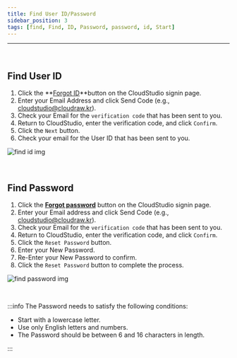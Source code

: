 ```yaml
---
title: Find User ID/Password
sidebar_position: 3
tags: [find, Find, ID, Password, password, id, Start]
---
```



<hr />
<br />

## Find User ID

1. Click the **[Forgot ID](https://cstudio.app/forgot/id)**button on the CloudStudio signin page.
2. Enter your Email Address and click Send Code (e.g., cloudstudio@cloudraw.kr).
3. Check your Email for the `verification code` that has been sent to you.
4. Return to CloudStudio, enter the verification code, and click `Confirm`.
5. Click the `Next` button.
6. Check your email for the User ID that has been sent to you.

<div className={styles.imgWrap}>
    <img src={findId} alt="find id img" />
</div>

<p>&nbsp;</p>

## Find Password

1. Click the **[Forgot password](https://cstudio.app/forgot/pw)** button on the CloudStudio signin page.
2. Enter your Email address and click Send Code (e.g., cloudstudio@cloudraw.kr).
3. Check your Email for the `verification code` that has been sent to you.
4. Return to CloudStudio, enter the verification code, and click `Confirm`.
5. Click the `Reset Password` button.
6. Enter your New Password.
7. Re-Enter your New Password to confirm.
8. Click the `Reset Password` button to complete the process.

<div className={styles.imgWrap}>
    <img src={findPassword} alt="find password img" />
</div>

<p>&nbsp;</p>

:::info
The Password needs to satisfy the following conditions:

-   Start with a lowercase letter.
-   Use only English letters and numbers.
-   The Password should be between 6 and 16 characters in length.

:::

